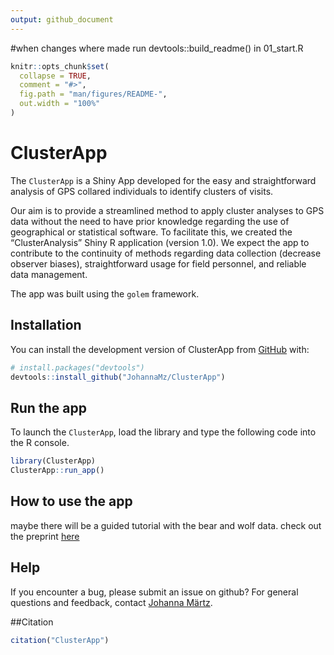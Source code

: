 ```yaml
---
output: github_document
---
```


<!-- README.md is generated from README.Rmd. Please edit that file -->
#when changes where made run devtools::build_readme() in 01_start.R

```r
knitr::opts_chunk$set(
  collapse = TRUE,
  comment = "#>",
  fig.path = "man/figures/README-",
  out.width = "100%"
)
```

# ClusterApp

<!-- badges: start -->
<!-- badges: end -->

The `ClusterApp` is a Shiny App developed for the easy and straightforward analysis of GPS collared individuals to identify clusters of visits.

Our aim is to provide a streamlined method to apply cluster analyses to GPS data without the need to have prior knowledge regarding the use of geographical or statistical software. To facilitate this, we created the “ClusterAnalysis” Shiny R application (version 1.0). We expect the app to contribute to the continuity of methods regarding data collection (decrease observer biases), straightforward usage for field personnel, and reliable data management.

The app was built using the `golem` framework.

## Installation

You can install the development version of ClusterApp from [GitHub](https://github.com/) with:

``` r
# install.packages("devtools")
devtools::install_github("JohannaMz/ClusterApp")
```


## Run the app 

To launch the `ClusterApp`, load the library and type the following code into the R console. 


```r
library(ClusterApp)
ClusterApp::run_app()
```

## How to use the app 

maybe there will be a guided tutorial with the bear and wolf data. check out the preprint [here](url)

## Help 

If you encounter a bug, please submit an issue on github? For general questions and feedback, contact [Johanna Märtz](johanna@maertz.eu).

##Citation 

```r
citation("ClusterApp")
```

